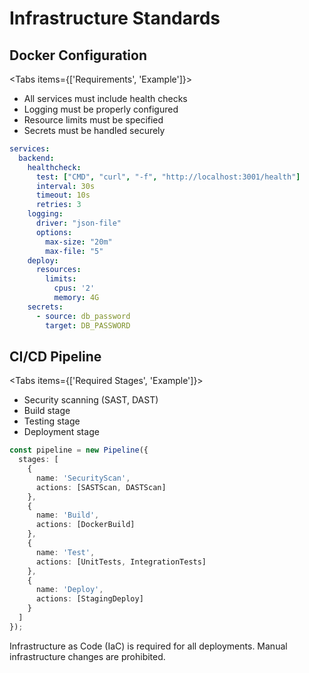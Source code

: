 
# Infrastructure Standards

## Docker Configuration

<Tabs items={['Requirements', 'Example']}>
  <Tab>
    <ul>
      <li>All services must include health checks</li>
      <li>Logging must be properly configured</li>
      <li>Resource limits must be specified</li>
      <li>Secrets must be handled securely</li>
    </ul>
  </Tab>
  <Tab>
```yaml
services:
  backend:
    healthcheck:
      test: ["CMD", "curl", "-f", "http://localhost:3001/health"]
      interval: 30s
      timeout: 10s
      retries: 3
    logging:
      driver: "json-file"
      options:
        max-size: "20m"
        max-file: "5"
    deploy:
      resources:
        limits:
          cpus: '2'
          memory: 4G
    secrets:
      - source: db_password
        target: DB_PASSWORD
```
  </Tab>
</Tabs>

## CI/CD Pipeline

<Tabs items={['Required Stages', 'Example']}>
  <Tab>
    <ul>
      <li>Security scanning (SAST, DAST)</li>
      <li>Build stage</li>
      <li>Testing stage</li>
      <li>Deployment stage</li>
    </ul>
  </Tab>
  <Tab>
```typescript
const pipeline = new Pipeline({
  stages: [
    {
      name: 'SecurityScan',
      actions: [SASTScan, DASTScan]
    },
    {
      name: 'Build',
      actions: [DockerBuild]
    },
    {
      name: 'Test',
      actions: [UnitTests, IntegrationTests]
    },
    {
      name: 'Deploy',
      actions: [StagingDeploy]
    }
  ]
});
```
  </Tab>
</Tabs>

<Callout type="info" emoji="ℹ️">
  Infrastructure as Code (IaC) is required for all deployments. Manual infrastructure changes are prohibited.
</Callout>
